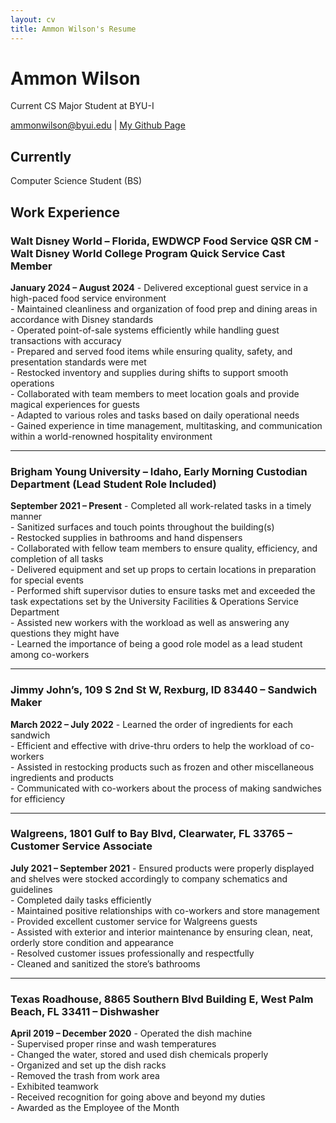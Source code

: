 ```yaml
---
layout: cv
title: Ammon Wilson's Resume
---
```

# Ammon Wilson
Current CS Major Student at BYU-I

<div id="webaddress">
<a href="ammonwilson@byui.edu">ammonwilson@byui.edu</a>
| <a href="https://github.com/TheStarCorner/TheStarCorner.github.io">My Github Page</a>
</div>


## Currently

Computer Science Student (BS)

## Work Experience

### **Walt Disney World – Florida, EWDWCP Food Service QSR CM - Walt Disney World College Program Quick Service Cast Member**  
**January 2024 – August 2024**
- Delivered exceptional guest service in a high-paced food service environment  
- Maintained cleanliness and organization of food prep and dining areas in accordance with Disney standards  
- Operated point-of-sale systems efficiently while handling guest transactions with accuracy  
- Prepared and served food items while ensuring quality, safety, and presentation standards were met  
- Restocked inventory and supplies during shifts to support smooth operations  
- Collaborated with team members to meet location goals and provide magical experiences for guests  
- Adapted to various roles and tasks based on daily operational needs  
- Gained experience in time management, multitasking, and communication within a world-renowned hospitality environment  

--- 

### **Brigham Young University – Idaho, Early Morning Custodian Department (Lead Student Role Included)**  
**September 2021 – Present**
- Completed all work-related tasks in a timely manner  
- Sanitized surfaces and touch points throughout the building(s)  
- Restocked supplies in bathrooms and hand dispensers  
- Collaborated with fellow team members to ensure quality, efficiency, and completion of all tasks  
- Delivered equipment and set up props to certain locations in preparation for special events  
- Performed shift supervisor duties to ensure tasks met and exceeded the task expectations set by the University Facilities & Operations Service Department  
- Assisted new workers with the workload as well as answering any questions they might have  
- Learned the importance of being a good role model as a lead student among co-workers  

---

### **Jimmy John’s, 109 S 2nd St W, Rexburg, ID 83440 – Sandwich Maker**  
**March 2022 – July 2022**
- Learned the order of ingredients for each sandwich  
- Efficient and effective with drive-thru orders to help the workload of co-workers  
- Assisted in restocking products such as frozen and other miscellaneous ingredients and products  
- Communicated with co-workers about the process of making sandwiches for efficiency  

---

### **Walgreens, 1801 Gulf to Bay Blvd, Clearwater, FL 33765 – Customer Service Associate**  
**July 2021 – September 2021**
- Ensured products were properly displayed and shelves were stocked accordingly to company schematics and guidelines  
- Completed daily tasks efficiently  
- Maintained positive relationships with co-workers and store management  
- Provided excellent customer service for Walgreens guests  
- Assisted with exterior and interior maintenance by ensuring clean, neat, orderly store condition and appearance  
- Resolved customer issues professionally and respectfully  
- Cleaned and sanitized the store’s bathrooms  

---

### **Texas Roadhouse, 8865 Southern Blvd Building E, West Palm Beach, FL 33411 – Dishwasher**  
**April 2019 – December 2020**
- Operated the dish machine  
- Supervised proper rinse and wash temperatures  
- Changed the water, stored and used dish chemicals properly  
- Organized and set up the dish racks  
- Removed the trash from work area  
- Exhibited teamwork  
- Received recognition for going above and beyond my duties  
- Awarded as the Employee of the Month  



<!-- ### Footer

Last updated: April 2025 -->